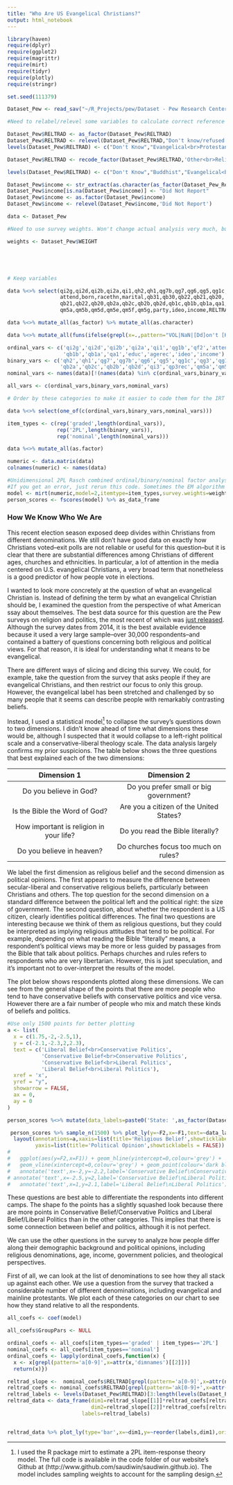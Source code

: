 ```yaml
---
title: "Who Are US Evangelical Christians?"
output: html_notebook
---
```


```r

library(haven)
require(dplyr)
require(ggplot2)
require(magrittr)
require(mirt)
require(tidyr)
require(plotly)
require(stringr)

set.seed(111379)

Dataset_Pew <- read_sav("~/R_Projects/pew/Dataset - Pew Research Center 2014 Religious Landscape Study National Telephone Survey - Version 1.1 - December 1 2016.sav")

#Need to relabel/relevel some variables to calculate correct reference categories

Dataset_Pew$RELTRAD <- as_factor(Dataset_Pew$RELTRAD)
Dataset_Pew$RELTRAD <- relevel(Dataset_Pew$RELTRAD,"Don't know/refused - no information on religious identity")
levels(Dataset_Pew$RELTRAD) <- c("Don't Know","Evangelical<br>Protestant","Mainline<br>Protestant",                           "Black<br>Protestant", "Catholic", "Mormon", "Orthodox<br>Christian", "Jehovah's Witness","Other<br>Christian","Jewish","Muslim","Buddhist","Hindu","Other<br>Religions","Other<br>Faiths","None")

Dataset_Pew$RELTRAD <- recode_factor(Dataset_Pew$RELTRAD,'Other<br>Religions'="Other<br>Faiths")

levels(Dataset_Pew$RELTRAD) <- c("Don't Know","Buddhist","Evangelical<br>Protestant","Mainline<br>Protestant",                           "Black<br>Protestant", "Catholic", "Mormon", "Orthodox<br>Christian", "Jehovah's Witness","Other<br>Christian","Jewish","Muslim","Hindu","Other<br>Faiths","None")

Dataset_Pew$income <- str_extract(as.character(as_factor(Dataset_Pew_Research_Center_2014_Religious_Landscape_Study_National_Telephone_Survey_Version_1_1_December_1_2016$income)),pattern = '\\$[1-9]+.+')
Dataset_Pew$income[is.na(Dataset_Pew$income)] <- "Did Not Report" 
Dataset_Pew$income <- as.factor(Dataset_Pew$income)
Dataset_Pew$income <- relevel(Dataset_Pew$income,'Did Not Report')

data <- Dataset_Pew

#Need to use survey weights. Won't change actual analysis very much, but still a good thing to do

weights <- Dataset_Pew$WEIGHT





# Keep variables

data %<>% select(qi2g,qi2d,qi2b,qi2a,qi1,qh2,qh1,qg7b,qg7,qg6,qg5,qg1c,qg3,qg1,qg1b,qf2,
                 attend,born,racethn,marital,qb31,qb30,qb22,qb21,qb20,
                 qb21,qb22,qb20,qb2a,qb2c,qb2b,qb2d,qb1c,qb1b,qb1a,qa1,qi3,qp3rec,educ,agerec,
                 qm5a,qm5b,qm5d,qm5e,qm5f,qm5g,party,ideo,income,RELTRAD)

data %<>% mutate_all(as_factor) %>% mutate_all(as.character)

data %<>% mutate_all(funs(ifelse(grepl(x=.,pattern="VOL|NaN|[Dd]on't [Kk]now|[Rr]efused|Undesignated|Did Not Report"),NA,.)))

ordinal_vars <- c('qi2g','qi2d','qi2b','qi2a','qi1','qg1b','qf2','attend','qb22','qb21','qb1c',
                  'qb1b','qb1a','qa1','educ','agerec','ideo','income')
binary_vars <- c('qh2','qh1','qg7','qg7b','qg6','qg5','qg1c','qg3','qg1','born','qb30','qb20',
                 'qb2a','qb2c','qb2b','qb2d','qi3','qp3rec','qm5a','qm5b','qm5d','qm5e','qm5f','qm5g')
nominal_vars <- names(data)[!(names(data) %in% c(ordinal_vars,binary_vars))]

all_vars <- c(ordinal_vars,binary_vars,nominal_vars)

# Order by these categories to make it easier to code them for the IRT model

data %<>% select(one_of(c(ordinal_vars,binary_vars,nominal_vars)))

item_types <- c(rep('graded',length(ordinal_vars)),
                rep('2PL',length(binary_vars)),
                rep('nominal',length(nominal_vars)))

data %<>% mutate_all(as.factor)

numeric <- data.matrix(data)
colnames(numeric) <- names(data)

#Unidimensional 2PL Rasch combined ordinal/binary/nominal factor analysis
#If you get an error, just rerun this code. Sometimes the EM algorithm can get stuck in a flat log-likelihood
model <- mirt(numeric,model=2,itemtype=item_types,survey.weights=weights)
person_scores <- fscores(model) %>% as_data_frame
```

### How We Know Who We Are

This recent election season exposed deep divides within Christians from different denominations. We still don't have good data on exactly how Christians voted--exit polls are not reliable or useful for this question--but it is clear that there are substantial differences among Christians of different ages, churches and ethnicities. In particular, a lot of attention in the media centered on U.S. evangelical Christians, a very broad term that nonetheless is a good predictor of how people vote in elections.

I wanted to look more concretely at the question of what an evangelical Christian is. Instead of defining the term by what an evangelical Christian should be, I examined the question from the perspective of what American ssay about themselves. The best data source for this question are the Pew surveys on religion and politics, the most recent of which was [just released](http://www.pewforum.org/religious-landscape-study/). Although the survey dates from 2014, it is the best available evidence because it used a very large sample--over 30,000 respondents--and contained a battery of questions concerning both religious and political views. For that reason, it is ideal for understanding what it means to be evangelical.

There are different ways of slicing and dicing this survey. We could, for example, take the question from the survey that asks people if they are evangelical Christians, and then restrict our focus to only this group. However, the evangelical label has been stretched and challenged by so many people that it seems can describe people with remarkably contrasting beliefs. 

Instead, I used a statistical model^[I used the R package mirt to estimate a 2PL item-response theory model. The full code is available in the code folder of our website's Github at (http://www.github.com/saudiwin/saudiwin.github.io). The model includes sampling weights to account for the sampling design.] to collapse the survey's questions down to two dimensions. I didn't know ahead of time what dimensions these would be, although I suspected that it would collapse to a left-right political scale and a conservative-liberal theology scale. The data analysis largely confirms my prior suspicions. The table below shows the three questions that best explained each of the two dimensions:

    Dimension 1                                       Dimension 2
----------------------------------------        ------------------------------------------- 
Do you believe in God?                            Do you prefer small or big government?
Is the Bible the Word of God?                     Are you a citizen of the United States?
How important is religion in your life?           Do you read the Bible literally?
Do you believe in heaven?                         Do churches focus too much on rules?        

We label the first dimension as religious belief and the second dimension as political opinions. The first appears to measure the difference between secular-liberal and conservative religious beliefs, particularly between Christians and others. The top question for the second dimension on a standard difference between the political left and the political right: the size of government. The second question, about whether the respondent is a US citizen, clearly identifies political differences. The final two questions are interesting because we think of them as religious questions, but they could be interpreted as implying religious attitudes that tend to be political. For example, depending on what reading the Bible "literally" means, a respondent's political views may be more or less guided by passages from the Bible that talk about politics. Perhaps churches and rules refers to respondents who are very libertarian. However, this is just speculation, and it's important not to over-interpret the results of the model.

The plot below shows respondents plotted along these dimensions. We can see from the general shape of the points that there are more people who tend to have conservative beliefs with conservative politics and vice versa. However there are a fair number of people who mix and match these kinds of beliefs and politics.

```r
#Use only 1500 points for better plotting
a <- list(
  x = c(1.75,-2,-2.5,1),
  y = c(-2.1,-2.3,2,2.3),
  text = c('Liberal Belief<br>Conservative Politics',
           'Conservative Belief<br>Conservative Politics',
           'Conservative Belief<br>Liberal Politics',
           'Liberal Belief<br>Liberal Politics'),
  xref = 'x',
  yref = "y",
  showarrow = FALSE,
  ax = 0,
  ay = 0
)

person_scores %<>% mutate(data_labels=paste0('State: ',as_factor(Dataset_Pew$state),'<br>','Age: ',as_factor(Dataset_Pew$agerec),'<br> Income: ',Dataset_Pew$income),region=as_factor(Dataset_Pew$cregion),income=Dataset_Pew$income)

 person_scores %>% sample_n(1500) %>% plot_ly(y=~F2,x=~F1,text=~data_labels,hoverinfo='text') %>% add_markers() %>% 
  layout(annotations=a,xaxis=list(title='Religious Belief',showticklabels = FALSE),
         yaxis=list(title='Political Opinion',showticklabels = FALSE)) 
#   
#   ggplot(aes(y=F2,x=F1)) + geom_hline(yintercept=0,colour='grey') +
#   geom_vline(xintercept=0,colour='grey') + geom_point(colour='dark blue') + theme_minimal() + xlab('Religious Belief') + ylab('Political Opinion')  + annotate('text',x=1.75,y=-2.1,label='Liberal Belief\nConservative Politics') + 
#   annotate('text',x=-2,y=-2.2,label='Conservative Belief\nConservative Politics') +
# annotate('text',x=-2.5,y=2,label='Conservative Belief\nLiberal Politics') +
#   annotate('text',x=1,y=2.1,label='Liberal Belief\nLiberal Politics') %>% ggplotly
```

These questions are best able to differentiate the respondents into different camps. The shape fo the points has a slightly squashed look because there are more points in Conservative Belief/Conservative Politics and Liberal Belief/Liberal Politics than in the other categories. This implies that there is some connection between belief and politics, although it is not perfect. 

We can use the other questions in the survey to analyze how people differ along their demographic background and political opinions, including religious denominations, age, income, government policies, and theological perspectives.

First of all, we can look at the list of denominations to see how they all stack up against each other. We use a question from the survey that tracked a considerable number of different denominations, including evangelical and mainline protestants. We plot each of these categories on our chart to see how they stand relative to all the respondents.

```r
all_coefs <- coef(model)

all_coefs$GroupPars <- NULL

ordinal_coefs <- all_coefs[item_types=='graded' | item_types=='2PL']
nominal_coefs <- all_coefs[item_types=='nominal']
ordinal_coefs <- lapply(ordinal_coefs,function(x) {
  x <- x[grepl(pattern='a[0-9]',x=attr(x,'dimnames')[[2]])]
  return(x)})

reltrad_slope <-  nominal_coefs$RELTRAD[grepl(pattern='a[0-9]',x=attr(nominal_coefs$RELTRAD,'dimnames')[[2]])]
reltrad_coefs <- nominal_coefs$RELTRAD[grepl(pattern='ak[0-9]+',x=attr(nominal_coefs$RELTRAD,'dimnames')[[2]])]
reltrad_labels <- levels(Dataset_Pew$RELTRAD)[3:length(levels(Dataset_Pew$RELTRAD))]
reltrad_data <- data_frame(dim1=reltrad_slope[[1]]*reltrad_coefs[reltrad_coefs!=0],
                           dim2=reltrad_slope[[2]]*reltrad_coefs[reltrad_coefs!=0],
                        labels=reltrad_labels)


reltrad_data %>% plot_ly(type='bar',x=~dim1,y=~reorder(labels,dim1),orientation='h',text=~labels) %>% layout(xaxis=list(title='Religous Belief (Conservative to Liberal)'))
```

